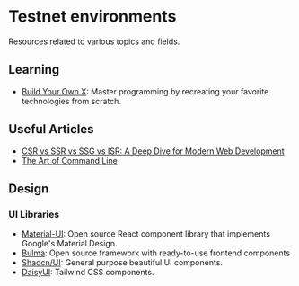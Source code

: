 # Testnet environments

Resources related to various topics and fields.

## Learning

- [Build Your Own X](https://github.com/codecrafters-io/build-your-own-x): Master programming by recreating your favorite technologies from scratch.

## Useful Articles

- [CSR vs SSR vs SSG vs ISR: A Deep Dive for Modern Web Development](https://dev.to/yugjadvani/csr-vs-ssr-vs-ssg-vs-isr-a-deep-dive-for-modern-web-development-33kl#:~:text=Here's%20a%20quick%20summary%3A,as%20SPAs%2C%20CSR%20is%20perfect.)
- [The Art of Command Line](https://github.com/jlevy/the-art-of-command-line)

## Design

### UI Libraries

- [Material-UI](https://material-ui.com/): Open source React component library that implements Google's Material Design.
- [Bulma](https://bulma.io/): Open source framework with ready-to-use frontend components
- [Shadcn/UI](https://ui.shadcn.com/): General purpose beautiful UI components.
- [DaisyUI](https://daisyui.com/): Tailwind CSS components.